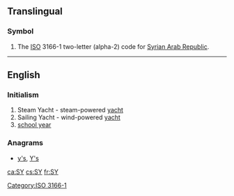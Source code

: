 {{also|sy|Sy|.sy}}
==Translingual==

===Symbol===
{{head|mul|symbol}}
# The [[ISO]] 3166-1 two-letter (alpha-2) code for [[Syrian Arab Republic]].

[[Category:ISO 3166-1]]

----

==English==

===Initialism===
{{rfc-header|Initialism}}
{{head|en|initialism}}
# Steam Yacht - steam-powered [[yacht]]
# Sailing Yacht - wind-powered [[yacht]]
# [[school year]]

===Anagrams===
* [[y's#English|y's]], [[Y's#English|Y's]]

[[ca:SY]]
[[cs:SY]]
[[fr:SY]]